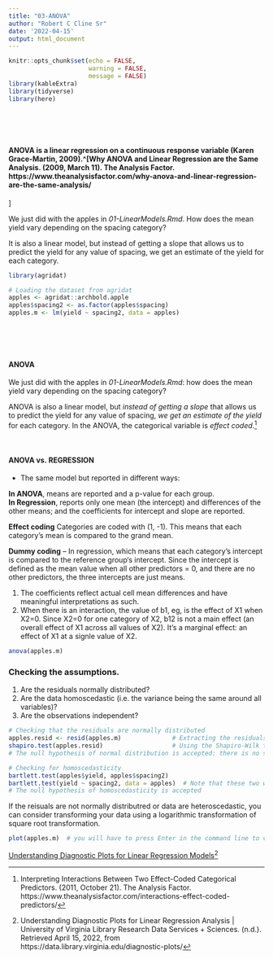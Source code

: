 ```yaml
---
title: "03-ANOVA"
author: "Robert C Cline Sr"
date: '2022-04-15'
output: html_document
---
```

```r
knitr::opts_chunk$set(echo = FALSE,
                      warning = FALSE,
                      message = FALSE) 
library(kableExtra)
library(tidyverse)
library(here)
```

<br>  
<br> 

#### ANOVA is a linear regression  on a continuous response variable (Karen Grace-Martin, 2009).^[Why ANOVA and Linear Regression are the Same Analysis. (2009, March 11). The Analysis Factor. https://www.theanalysisfactor.com/why-anova-and-linear-regression-are-the-same-analysis/
 ]  

We just did with the apples in *01-LinearModels.Rmd*.  How does the mean yield vary depending on the spacing category? 

It is also a linear model, but instead of getting a slope that allows us to predict the yield for any value of spacing, we get an estimate of the yield for each category.


```r
library(agridat)

# Loading the dataset from agridat
apples <- agridat::archbold.apple
apples$spacing2 <- as.factor(apples$spacing)
apples.m <- lm(yield ~ spacing2, data = apples)
```


<br>  
<br> 

#### ANOVA


We just did with the apples in *01-LinearModels.Rmd*: how does the mean yield vary depending on the spacing category? 

ANOVA is also a linear model, but *instead of getting a slope* that allows us to predict the yield for any value of spacing, *we get an estimate of the yield* for each category. 
In the ANOVA, the categorical variable is *effect coded*.^[Interpreting Interactions Between Two Effect-Coded Categorical Predictors. (2011, October 21). The Analysis Factor. https://www.theanalysisfactor.com/interactions-effect-coded-predictors/]  

<br>  
  

#### ANOVA vs. REGRESSION  
* The same model but reported in different ways: 

**In ANOVA**, means are reported and a p-value for each group.   
**In Regression**, reports only one mean (the intercept) and differences of the other means; and the coefficients for intercept and slope are reported.  

**Effect coding** Categories are coded with (1, -1). This means that each category’s mean is compared to the grand mean. 
  


**Dummy coding** -- In regression, which means that each category’s intercept is compared to the reference group‘s intercept.  Since the intercept is defined as the mean value when all other predictors = 0, and there are no other predictors, the three intercepts are just means. 

1. The coefficients reflect actual cell mean differences and have meaningful interpretations as such.   
2. When there is an interaction, the value of b1, eg, is the effect of X1 when X2=0.
Since X2=0 for one category of X2, b12 is not a main effect (an overall effect of X1 across all values of X2).  It's a marginal effect: an effect of X1 at a signle value of X2.   




```r
anova(apples.m)
```


### Checking the assumptions.  
1. Are the residuals normally distributed?  
2. Are the data homoscedastic (i.e. the variance being the same around all variables)?  
3. Are the observations independent?  

```r

# Checking that the residuals are normally distributed
apples.resid <- resid(apples.m)              # Extracting the residuals
shapiro.test(apples.resid)                   # Using the Shapiro-Wilk test
# The null hypothesis of normal distribution is accepted: there is no significant difference (p > 0.05) from a normal distribution

# Checking for homoscedasticity
bartlett.test(apples$yield, apples$spacing2)
bartlett.test(yield ~ spacing2, data = apples)  # Note that these two ways of writing the code give the same results
# The null hypothesis of homoscedasticity is accepted
```

If the reisuals are not normally distributred or data are heteroscedastic, you can consider transforming your data using a logarithmic transformation of square root transformation.  

```r
plot(apples.m)  # you will have to press Enter in the command line to view the plots

```

[Understanding Diagnostic Plots for Linear Regression Models](https://data.library.virginia.edu/diagnostic-plots/)^[Understanding Diagnostic Plots for Linear Regression Analysis | University of Virginia Library Research Data Services + Sciences. (n.d.). Retrieved April 15, 2022, from https://data.library.virginia.edu/diagnostic-plots/]  

